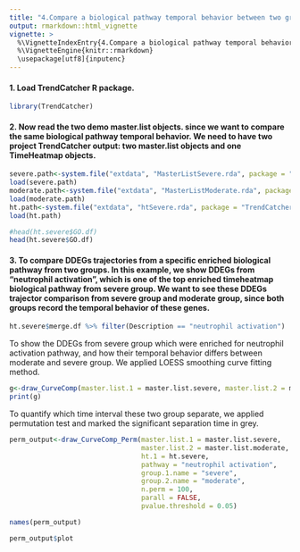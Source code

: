 ```yaml
---
title: "4.Compare a biological pathway temporal behavior between two groups"
output: rmarkdown::html_vignette
vignette: >
  %\VignetteIndexEntry{4.Compare a biological pathway temporal behavior between two groups}
  %\VignetteEngine{knitr::rmarkdown}
  \usepackage[utf8]{inputenc}
---
```


#### 1. Load TrendCatcher R package.

```r
library(TrendCatcher)
```

#### 2. Now read the two demo master.list objects. since we want to compare the same biological pathway temporal behavior. We need to have two project TrendCatcher output: two master.list objects and one TimeHeatmap objects.

```r
severe.path<-system.file("extdata", "MasterListSevere.rda", package = "TrendCatcher")
load(severe.path)
moderate.path<-system.file("extdata", "MasterListModerate.rda", package = "TrendCatcher")
load(moderate.path)
ht.path<-system.file("extdata", "htSevere.rda", package = "TrendCatcher")
load(ht.path)
```

```r
#head(ht.severe$GO.df)
head(ht.severe$GO.df)
```

#### 3. To compare DDEGs trajectories from a specific enriched biological pathway from two groups. In this example, we show DDEGs from "neutrophil activation", which is one of the top enriched timeheatmap biological pathway from severe group. We want to see these DDEGs trajector comparison from severe group and moderate group, since both groups record the temporal behavior of these genes.

```r
ht.severe$merge.df %>% filter(Description == "neutrophil activation")
```

To show the DDEGs from severe group which were enriched for neutrophil activation pathway, and how their temporal behavior differs between moderate and severe group. We applied LOESS smoothing curve fitting method.

```r
g<-draw_CurveComp(master.list.1 = master.list.severe, master.list.2 = master.list.moderate, ht.1 = ht.severe, pathway = "neutrophil activation",group.1.name = "severe", group.2.name = "moderate")
print(g)

```

To quantify which time interval these two group separate, we applied permutation test and marked the significant separation time in grey.

```r
perm_output<-draw_CurveComp_Perm(master.list.1 = master.list.severe, 
                                 master.list.2 = master.list.moderate, 
                                 ht.1 = ht.severe, 
                                 pathway = "neutrophil activation", 
                                 group.1.name = "severe", 
                                 group.2.name = "moderate", 
                                 n.perm = 100, 
                                 parall = FALSE, 
                                 pvalue.threshold = 0.05)
```

```r
names(perm_output)
```

```r
perm_output$plot
```





















